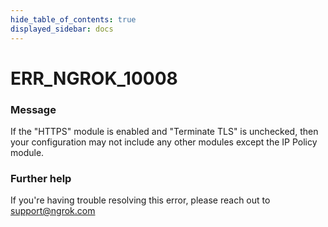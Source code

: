 ```yaml
---
hide_table_of_contents: true
displayed_sidebar: docs
---
```



# ERR_NGROK_10008

### Message
If the "HTTPS" module is enabled and "Terminate TLS" is unchecked, then your configuration may not include any other modules except the IP Policy module.

<ErrorDetails error='err_ngrok_10008' />


### Further help
If you're having trouble resolving this error, please reach out to [support@ngrok.com](mailto:support@ngrok.com?subject=Help%20with%20ERR_NGROK_10008)

